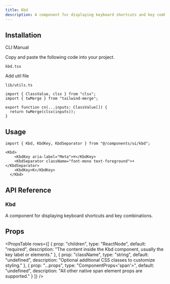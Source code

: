 ```yaml
---
title: Kbd
description: A component for displaying keyboard shortcuts and key combinations.
---
```


<ComponentPreview
  name="kbd-demo"
  className=""
  description=""
/>

## Installation

<Tabs defaultValue="cli" className="w-full">
  <TabsList>
    <TabsTrigger value="cli">CLI</TabsTrigger>
    <TabsTrigger value="manual">Manual</TabsTrigger>
  </TabsList>
  <TabsContent value="cli">
    <PkgOptions name="kbd" />
  </TabsContent>
  <TabsContent value="manual">
    <Steps>


<Step>Copy and paste the following code into your project.</Step>
<p>
  <code>kbd.tsx</code>
</p>
<ComponentSource name="kbd" />

<Step>Add util file</Step>

<p>
  <code>lib/utils.ts</code>
</p>


```tsx
import { ClassValue, clsx } from "clsx";
import { twMerge } from "tailwind-merge";

export function cn(...inputs: ClassValue[]) {
  return twMerge(clsx(inputs));
}
```

</Steps>
  </TabsContent>
</Tabs>

## Usage

```tsx
import { Kbd, KbdKey, KbdSeparator } from "@/components/ui/kbd";
```

```tsx
<Kbd>
    <KbdKey aria-label="Meta">⌘</KbdKey>
    <KbdSeparator className="font-mono text-foreground">+</KbdSeparator>
    <KbdKey>K</KbdKey>
  </Kbd>
```


## API Reference

### Kbd

A component for displaying keyboard shortcuts and key combinations.

## Props

<PropsTable
  rows={[
    {
      prop: "children",
      type: "ReactNode",
      default: "required",
      description: "The content inside the Kbd component, usually the key label or elements."
    },
    {
      prop: "className",
      type: "string",
      default: "undefined",
      description: "Optional additional CSS classes to customize styling."
    },
    {
      prop: "...props",
      type: "ComponentProps<'span'>",
      default: "undefined",
      description: "All other native span element props are supported."
    }
  ]}
/>

